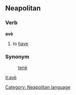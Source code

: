 ==Neapolitan==
===Verb===
'''avè'''

# to [[have]]

===Synonym===
:[[tenè]]

[[Category: Neapolitan language]]

[[it:avè]]